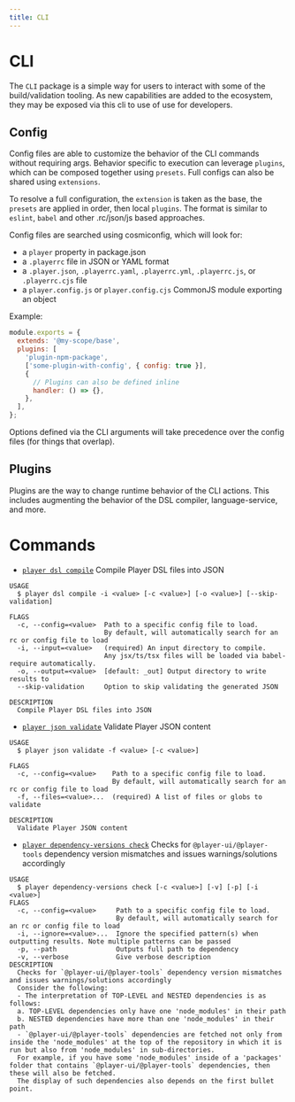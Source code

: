 ```yaml
---
title: CLI
---
```


# CLI

The `CLI` package is a simple way for users to interact with some of the build/validation tooling. As new capabilities are added to the ecosystem, they may be exposed via this cli to use of use for developers. 

## Config

Config files are able to customize the behavior of the CLI commands without requiring args. Behavior specific to execution can leverage `plugins`, which can be composed together using `presets`. Full configs can also be shared using `extensions`.

To resolve a full configuration, the `extension` is taken as the base, the `presets` are applied in order, then local `plugins`.
The format is similar to `eslint`, `babel` and other .rc/json/js based approaches.

Config files are searched using cosmiconfig, which will look for:

- a `player` property in package.json
- a `.playerrc` file in JSON or YAML format
- a `.player.json`, `.playerrc.yaml`, `.playerrc.yml`, `.playerrc.js`, or `.playerrc.cjs` file
- a `player.config.js` or `player.config.cjs` CommonJS module exporting an object

Example:

```js
module.exports = {
  extends: '@my-scope/base',
  plugins: [
    'plugin-npm-package',
    ['some-plugin-with-config', { config: true }],
    {
      // Plugins can also be defined inline
      handler: () => {},
    },
  ],
};
```

Options defined via the CLI arguments will take precedence over the config files (for things that overlap).

## Plugins

Plugins are the way to change runtime behavior of the CLI actions. This includes augmenting the behavior of the DSL compiler, language-service, and more.

# Commands

- [`player dsl compile`](#player-dsl-compile)
Compile Player DSL files into JSON

```
USAGE
  $ player dsl compile -i <value> [-c <value>] [-o <value>] [--skip-validation]

FLAGS
  -c, --config=<value>  Path to a specific config file to load.
                        By default, will automatically search for an rc or config file to load
  -i, --input=<value>   (required) An input directory to compile.
                        Any jsx/ts/tsx files will be loaded via babel-require automatically.
  -o, --output=<value>  [default: _out] Output directory to write results to
  --skip-validation     Option to skip validating the generated JSON

DESCRIPTION
  Compile Player DSL files into JSON
```

- [`player json validate`](#player-json-validate)
Validate Player JSON content

```
USAGE
  $ player json validate -f <value> [-c <value>]

FLAGS
  -c, --config=<value>    Path to a specific config file to load.
                          By default, will automatically search for an rc or config file to load
  -f, --files=<value>...  (required) A list of files or globs to validate

DESCRIPTION
  Validate Player JSON content
```

- [`player dependency-versions check`](#player-dependency-versions-check)
Checks for `@player-ui/@player-tools` dependency version mismatches and issues warnings/solutions accordingly

```
USAGE
  $ player dependency-versions check [-c <value>] [-v] [-p] [-i <value>]
FLAGS
  -c, --config=<value>     Path to a specific config file to load.
                           By default, will automatically search for an rc or config file to load
  -i, --ignore=<value>...  Ignore the specified pattern(s) when outputting results. Note multiple patterns can be passed
  -p, --path               Outputs full path to dependency
  -v, --verbose            Give verbose description
DESCRIPTION
  Checks for `@player-ui/@player-tools` dependency version mismatches and issues warnings/solutions accordingly
  Consider the following:
  - The interpretation of TOP-LEVEL and NESTED dependencies is as follows:
  a. TOP-LEVEL dependencies only have one 'node_modules' in their path
  b. NESTED dependencies have more than one 'node_modules' in their path
  - `@player-ui/@player-tools` dependencies are fetched not only from inside the 'node_modules' at the top of the repository in which it is run but also from 'node_modules' in sub-directories.
  For example, if you have some 'node_modules' inside of a 'packages' folder that contains `@player-ui/@player-tools` dependencies, then these will also be fetched.
  The display of such dependencies also depends on the first bullet point.
```